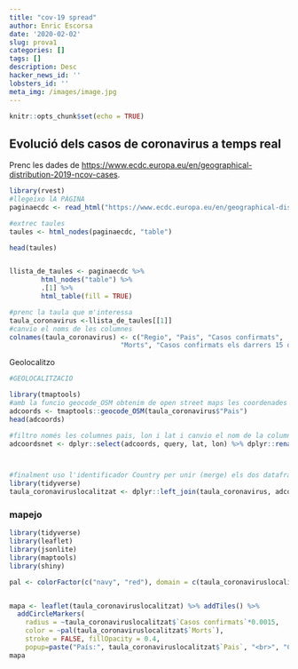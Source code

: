 ---
title: "cov-19 spread"
author: Enric Escorsa
date: '2020-02-02'
slug: prova1
categories: []
tags: []
description: Desc
hacker_news_id: ''
lobsters_id: ''
meta_img: /images/image.jpg
---

```{r setup, include=FALSE}
knitr::opts_chunk$set(echo = TRUE)
```

## Evolució dels casos de coronavirus a temps real

Prenc les dades de <https://www.ecdc.europa.eu/en/geographical-distribution-2019-ncov-cases>.


```{r cars}
library(rvest)
#llegeixo lA PÀGINA
paginaecdc <- read_html("https://www.ecdc.europa.eu/en/geographical-distribution-2019-ncov-cases")

#extrec taules
taules <- html_nodes(paginaecdc, "table")

head(taules)


llista_de_taules <- paginaecdc %>%
        html_nodes("table") %>%
        .[1] %>%
        html_table(fill = TRUE)

#prenc la taula que m'interessa
taula_coronavirus <-llista_de_taules[[1]]
#canvio el noms de les columnes
colnames(taula_coronavirus) <- c("Regio", "Pais", "Casos confirmats",
                            "Morts", "Casos confirmats els darrers 15 dies")
```


Geolocalitzo

```{r, echo=FALSE, warning=F, message=F}

#GEOLOCALITZACIO

library(tmaptools)
#amb la funcio geocode_OSM obtenim de open street maps les coordenades de la columna "Pais"
adcoords <- tmaptools::geocode_OSM(taula_coronavirus$"Pais")
head(adcoords)

#filtro només les columnes pais, lon i lat i canvio el nom de la columna dels paisos que es deia query a Country
adcoordsnet <- dplyr::select(adcoords, query, lat, lon) %>% dplyr::rename(Pais = query)



#finalment uso l'identificador Country per unir (merge) els dos dataframes (el dataframe original i el de coordenades) i afegir les columnes lon i lat al csv original
library(tidyverse)
taula_coronaviruslocalitzat <- dplyr::left_join(taula_coronavirus, adcoordsnet, by = "Pais")

```


### mapejo

```{r, echo=F, warning=F, message=F}
library(tidyverse)
library(leaflet)
library(jsonlite)
library(maptools)
library(shiny)

pal <- colorFactor(c("navy", "red"), domain = c(taula_coronaviruslocalitzat$`Casos confirmats`, taula_coronaviruslocalitzat$`Morts`))


mapa <- leaflet(taula_coronaviruslocalitzat) %>% addTiles() %>%
  addCircleMarkers(
    radius = ~taula_coronaviruslocalitzat$`Casos confirmats`*0.0015,
    color = ~pal(taula_coronaviruslocalitzat$`Morts`),
    stroke = FALSE, fillOpacity = 0.4,
    popup=paste("País:", taula_coronaviruslocalitzat$`Pais`, "<br>", "Casos:", taula_coronaviruslocalitzat$`Casos confirmats`, "Morts", taula_coronaviruslocalitzat$`Morts`, "<br>"))
mapa
``` 

